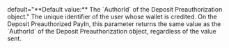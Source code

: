   
<ParamField body="CreditedUserId" type="string">   
default="**Default value:** The `AuthorId` of the Deposit Preauthorization object."    
The unique identifier of the user whose wallet is credited. On the Deposit Preauthorized PayIn, this parameter returns the same value as the `AuthorId` of the Deposit Preauthorization object, regardless of the value sent.  
</ParamField>